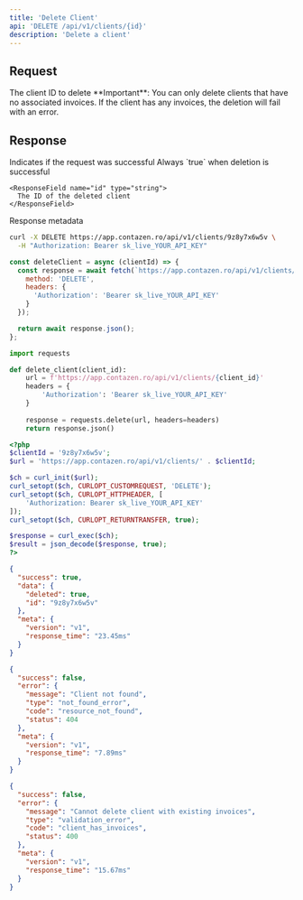 ```yaml
---
title: 'Delete Client'
api: 'DELETE /api/v1/clients/{id}'
description: 'Delete a client'
---
```


## Request

<ParamField path="id" type="string" required>
  The client ID to delete
</ParamField>

<Warning>
  **Important**: You can only delete clients that have no associated invoices. If the client has any invoices, the deletion will fail with an error.
</Warning>

## Response

<ResponseField name="success" type="boolean">
  Indicates if the request was successful
</ResponseField>

<ResponseField name="data" type="object">
  <Expandable title="Properties">
    <ResponseField name="deleted" type="boolean">
      Always `true` when deletion is successful
    </ResponseField>
    
    <ResponseField name="id" type="string">
      The ID of the deleted client
    </ResponseField>
  </Expandable>
</ResponseField>

<ResponseField name="meta" type="object">
  Response metadata
</ResponseField>

<RequestExample>

```bash cURL
curl -X DELETE https://app.contazen.ro/api/v1/clients/9z8y7x6w5v \
  -H "Authorization: Bearer sk_live_YOUR_API_KEY"
```

```javascript Node.js
const deleteClient = async (clientId) => {
  const response = await fetch(`https://app.contazen.ro/api/v1/clients/${clientId}`, {
    method: 'DELETE',
    headers: {
      'Authorization': 'Bearer sk_live_YOUR_API_KEY'
    }
  });

  return await response.json();
};
```

```python Python
import requests

def delete_client(client_id):
    url = f'https://app.contazen.ro/api/v1/clients/{client_id}'
    headers = {
        'Authorization': 'Bearer sk_live_YOUR_API_KEY'
    }
    
    response = requests.delete(url, headers=headers)
    return response.json()
```

```php PHP
<?php
$clientId = '9z8y7x6w5v';
$url = 'https://app.contazen.ro/api/v1/clients/' . $clientId;

$ch = curl_init($url);
curl_setopt($ch, CURLOPT_CUSTOMREQUEST, 'DELETE');
curl_setopt($ch, CURLOPT_HTTPHEADER, [
    'Authorization: Bearer sk_live_YOUR_API_KEY'
]);
curl_setopt($ch, CURLOPT_RETURNTRANSFER, true);

$response = curl_exec($ch);
$result = json_decode($response, true);
?>
```

</RequestExample>

<ResponseExample>

```json Success Response
{
  "success": true,
  "data": {
    "deleted": true,
    "id": "9z8y7x6w5v"
  },
  "meta": {
    "version": "v1",
    "response_time": "23.45ms"
  }
}
```

```json Error Response - Not Found
{
  "success": false,
  "error": {
    "message": "Client not found",
    "type": "not_found_error",
    "code": "resource_not_found",
    "status": 404
  },
  "meta": {
    "version": "v1",
    "response_time": "7.89ms"
  }
}
```

```json Error Response - Has Invoices
{
  "success": false,
  "error": {
    "message": "Cannot delete client with existing invoices",
    "type": "validation_error",
    "code": "client_has_invoices",
    "status": 400
  },
  "meta": {
    "version": "v1",
    "response_time": "15.67ms"
  }
}
```

</ResponseExample>